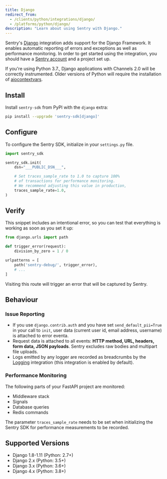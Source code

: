 ```yaml
---
title: Django
redirect_from:
  - /clients/python/integrations/django/
  - /platforms/python/django/
description: "Learn about using Sentry with Django."
---
```


Sentry's [Django](https://www.djangoproject.com/) integration adds support for the Django Framework. It enables automatic reporting of errors and exceptions as well as performance monitoring. In order to get started using the integration, you should have a [Sentry account](https://sentry.io) and a project set up.

<Note>

If you're using Python 3.7., Django applications with Channels 2.0 will be correctly instrumented. Older versions of Python will require the installation of [aiocontextvars](https://pypi.org/project/aiocontextvars/).

</Note>

## Install

Install `sentry-sdk` from PyPI with the `django` extra:

```bash
pip install --upgrade 'sentry-sdk[django]'
```

## Configure

To configure the Sentry SDK, initialize in your `settings.py` file.

```python {filename:settings.py}
import sentry_sdk

sentry_sdk.init(
    dsn="___PUBLIC_DSN___",

    # Set traces_sample_rate to 1.0 to capture 100%
    # of transactions for performance monitoring.
    # We recommend adjusting this value in production,
    traces_sample_rate=1.0,
)
```

## Verify

This snippet includes an intentional error, so you can test that everything is working as soon as you set it up:

```python
from django.urls import path

def trigger_error(request):
    division_by_zero = 1 / 0

urlpatterns = [
    path('sentry-debug/', trigger_error),
    # ...
]
```

Visiting this route will trigger an error that will be captured by Sentry.

## Behaviour

### Issue Reporting

- If you use `django.contrib.auth` and you have set `send_default_pii=True` in your call to `init`, user data (current user id, email address, username) is attached to error eventa.
- Request data is attached to all events: **HTTP method, URL, headers, form data, JSON payloads**. Sentry excludes raw bodies and multipart file uploads.
- Logs emitted by any logger are recorded as breadcrumbs by the [Logging](/platforms/python/guides/logging/) integration (this integration is enabled by default).

### Performance Monitoring

The following parts of your FastAPI project are monitored:

- Middleware stack
- Signals
- Database queries
- Redis commands

<Note>

The parameter `traces_sample_rate` needs to be set when initializing the Sentry SDK for performance measurements to be recorded.

</Note>

## Supported Versions

- Django 1.8-1.11 (Python: 2.7+)
- Django 2.x (Python: 3.5+)
- Django 3.x (Python: 3.6+)
- Django 4.x (Python: 3.8+)
